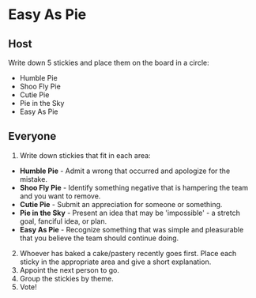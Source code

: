 
# Easy As Pie

## Host

Write down 5 stickies and place them on the board in a circle:

- Humble Pie
- Shoo Fly Pie
- Cutie Pie
- Pie in the Sky
- Easy As Pie

## Everyone

1. Write down stickies that fit in each area:

- **Humble Pie** - Admit a wrong that occurred and apologize for the mistake.
- **Shoo Fly Pie** - Identify something negative that is hampering the team and you want to remove.
- **Cutie Pie** - Submit an appreciation for someone or something.
- **Pie in the Sky** - Present an idea that may be 'impossible' - a stretch goal, fanciful idea, or plan.
- **Easy As Pie** - Recognize something that was simple and pleasurable that you believe the team should continue doing.

2. Whoever has baked a cake/pastery recently goes first. Place each sticky in the appropriate area and give a short explanation.
3. Appoint the next person to go.
4. Group the stickies by theme.
5. Vote!
